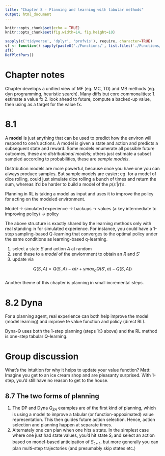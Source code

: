 ```yaml
---
title: "Chapter 8 - Planning and learning with tabular methods"
output: html_document
---
```


```r
knitr::opts_chunk$set(echo = TRUE)
knitr::opts_chunk$set(fig.width=14, fig.height=10)
```


```r
sapply(c('tidyverse', 'dplyr', 'profvis'), require, character=TRUE)
sf <- function() sapply(paste0('./Functions/', list.files('./Functions/')), source)
sf()
DefPlotPars()
```

# Chapter notes  

Chapter develops a unified view of MF (eg. MC, TD) and MB methods (eg. dyn programming, heuristic search). Many diffs but core commonalities: 1. estimate a value fx 2. look ahead to future, compute a backed-up value, then using as a target for the value fx.  

# 8.1  
A **model** is just anything that can be used to predict how the environ will respond to one's actions. A model is given a state and action and predicts a subsequent state and reward. Some models enumerate all possible future outcomes, these are *distributional models*; others just estimate a subset sampled according to probabilities, these are *sample models*.  

Distribution models are more powerful, because once you have one you can always produce samples. But sample models are easier; eg. for a model of dice rolling, could just simulate dice rolling a bunch of times and return the sum, whereas it'd be harder to build a model of the $p(s'|r)$'s.  

Planning in RL is taking a model as input and uses it to improve the policy for acting on the modeled environment.  

Model -> simulated experience -> backups -> values (a key intermediate to improving policy) -> policy  

The above structure is exactly shared by the learning methods only with real standing in for simulated experience. For instance, you could have a 1-step sampling-based Q-learning that converges to the optimal policy under the same conditions as learning-based q-learning. 
 
 1. select a state $S$ and action $A$ at random  
 2. send these to a *model* of the enviornment to obtain an $R$ and $S'$  
 3. update via  
 
 $$Q(S,A) = Q(S,A) - \alpha (r + \gamma  max_a Q(S',a)-Q(S,A))$$  
Another theme of this chapter is planning in small incremental steps. 

# 8.2 Dyna  

For a planning agent, real experience can both help improve the model (model learning) and improve te value function and policy (direct RL). 
 
Dyna-Q uses both the 1-step planning (steps 1:3 above) and the RL method is one-step tabular Q-learning.   

# Group discussion  
What's the intuition for why it helps to update your value function?
Matt: Imagine you get to an ice cream shop and are pleasanty surprised. With 1-step, you'd still have no reason to get to the house. 

## 8.7 The two forms of planning  
1. The DP and Dyna $Q_{SA}$ examples are of the first kind of planning, which is using a model to improve a tabular (or function-appoximated) value representation. This then guides future action selection. Hence, action selection and planning happen at separate times.  
2. Alternately one can plan when one hits a state. In the simplest case where one just had state values, you'd hit state $S_{t}$ and select an action based on model-based anticipation of $S_{t+1}$, but more generally you can plan multi-step trajectories (and presumably skip states etc.)  
















